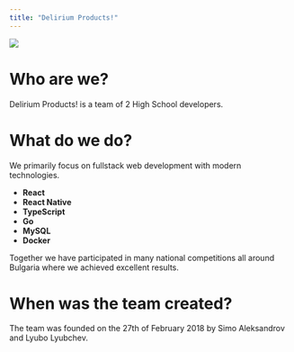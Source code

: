 ```yaml
---
title: "Delirium Products!"
---
```


![](/dp-scrot.jpg)

# Who are we?

Delirium Products! is a team of 2 High School developers.

# What do we do?

We primarily focus on fullstack web development with modern technologies.

- **React**
- **React Native**
- **TypeScript**
- **Go**
- **MySQL**
- **Docker**

Together we have participated in many national competitions all around Bulgaria where we achieved excellent results.

# When was the team created?

The team was founded on the 27th of February 2018 by Simo Aleksandrov and Lyubo Lyubchev.
